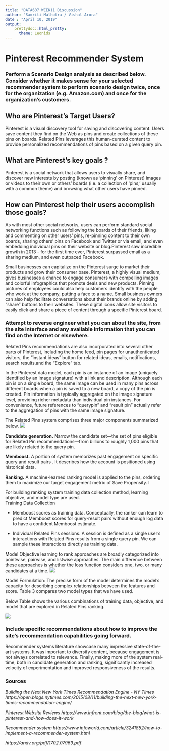 ---
title: "DATA607 WEEK11 Discussion"
author: "Samriti Malhotra / Vishal Arora"
date : "April 10, 2019"
output:
    prettydoc::html_pretty:
      theme: Leonids
---

# Pinterest Recommender System

### Perform a Scenario Design analysis as described below.  Consider whether it makes sense for your selected recommender system to perform scenario design twice, once for the organization (e.g. Amazon.com) and once for the organization's customers.

## Who are Pinterest's Target Users?
Pinterest is a visual discovery tool for saving and discovering content. Users save content they find on the Web as pins and create collections of these pins on boards. Related Pins leverages this human-curated content to provide personalized recommendations of pins based on a given query pin.

## What are Pinterest's key goals ?
Pinterest is a social network that allows users to visually share, and discover new interests by posting (known as 'pinning' on Pinterest) images or videos to their own or others' boards (i.e. a collection of 'pins,' usually with a common theme) and browsing what other users have pinned.

## How can Pinterest help their users accomplish those goals?
As with most other social networks, users can perform standard social networking functions such as following the boards of their friends, liking and commenting on other users' pins, re-pinning content to their own boards, sharing others' pins on Facebook and Twitter or via email, and even embedding individual pins on their website or blog.Pinterest saw incredible growth in 2013 - for the first time ever, Pinterest surpassed email as a sharing medium, and even outpaced Facebook.

Small businesses can capitalize on the Pinterest surge to market their products and grow their consumer base. Pinterest, a highly visual medium, gives businesses a chance to engage consumers with compelling images and colorful infographics that promote deals and new products. Pinning pictures of employees could also help customers identify with the people who work at the company, putting a face to a name. Small business owners can also help facilitate conversations about their brands online by adding "share" buttons to their websites. These digital icons allow site visitors to easily click and share a piece of content through a specific Pinterest board.

### Attempt to reverse engineer what you can about the site, from the site interface and any available information that you can find on the Internet or elsewhere.

Related Pins recommendations are also incorporated into several other parts of Pinterest, including the home feed, pin pages for unauthenticated visitors, the “instant ideas” button for related ideas, emails, notifications, search results,and the “Explore” tab.

In the Pinterest data model, each pin is an instance of an image (uniquely identified by an image signature) with a link and description. Although each pin is on a single board, the same image can be used in many pins across different boards:when a pin is saved to a new board, a copy of the pin is created. Pin information is typically aggregated on the image
signature level, providing richer metadata than individual pin instances. For convenience, future references to “querypin” and “result pin” actually refer to the aggregation of pins with the same image signature.

The Related Pins system comprises three major components summarized below.
![](https://github.com/samriti0202/Data607/blob/master/607_Discussion_Week11/1_Snapshot.JPG?raw=true)

<B>Candidate generation.</B> Narrow the candidate
set—the set of pins eligible for Related Pin recommendations—from billions to roughly 1,000 pins that are likely related to the query pin.

<B>Memboost.</B> A portion of system memorizes past engagement on specific query and result pairs . It describes how the account is positioned using historical data.

<B>Ranking.</B> A machine-learned ranking model is applied to the pins, ordering them to maximize our target engagement metric of Save Propensity. I

For building ranking system training data collection method, learning objective, and model type are used.  
Training Data Collection
  <ul><li>Memboost scores as training data. Conceptually, the ranker can learn to predict Memboost scores for query-result pairs without enough log data to have a confident Memboost
estimate. 

<li>Individual Related Pins sessions. A session is defined as a single user’s interactions with Related Pins results from a single query pin. We can sample these interactions directly as training data.
</ul>

Model Objective
learning to rank approaches are broadly categorized into pointwise, pairwise, and listwise approaches. The main difference between these approaches is whether the loss function considers one, two, or many candidates at a time. 
![](https://github.com/samriti0202/Data607/blob/master/607_Discussion_Week11/2_Model_objective.JPG?raw=true)

Model Formulation:
The precise form of the model determines the model’s
capacity for describing complex relationships between the features and score. Table 3 compares two model types that we have used.

Below Table shows the various combinations of training data, objective, and model that are explored in Related Pins ranking.

![](https://github.com/samriti0202/Data607/blob/master/607_Discussion_Week11/3_deceision_model.JPG?raw=true)


### Include specific recommendations about how to improve the site's recommendation capabilities going forward.

Recommender systems literature showcase many impressive state-of-the-art systems. It was important to diversify content, because engagement is not always correlated to relevance. Finally, making more of the system real-time, both in candidate generation and ranking, significantly increased velocity of experimentation and improved responsiveness of the results.

### Sources

_Building the Next New York Times Recommendation Engine - NY Times_
_https://open.blogs.nytimes.com/2015/08/11/building-the-next-new-york-times-recommendation-engine/_

_Pinterest Website Reviews_
_https://www.infront.com/blog/the-blog/what-is-pinterest-and-how-does-it-work_

_Recommender system_
_https://www.infoworld.com/article/3241852/how-to-implement-a-recommender-system.html_

_https://arxiv.org/pdf/1702.07969.pdf _

